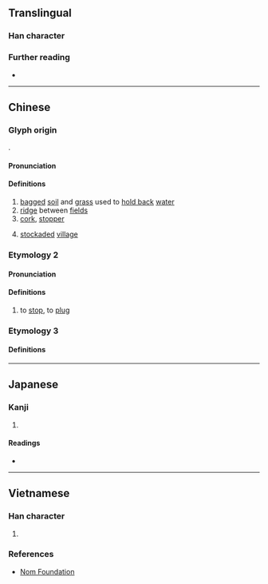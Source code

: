 {{character info}}
==Translingual==

===Han character===
{{Han char|rn=32|rad=土|as=04|sn=7|four=45117|canj=GPU|ids=⿰土屯}}

===Further reading===
* {{Han ref|kx=0225.060|dkj=04923|dj=0459.260|hdz=10422.050|uh=5749|ud=22345|bh=CAAD|bd=51885}}

----

==Chinese==
{{zh-forms}}

===Glyph origin===
{{Han etym}}
{{Han compound|土|屯|c1=s|c2=p|ls=psc|t1=earth}}.

====Pronunciation====
{{zh-pron
|m=tún
|c=tyun4
|h=pfs=thùn
|mc=1
|oc=1
|cat=n
}}

====Definitions====
{{head|zh|Han character}}

# [[bag]]ged [[soil]] and [[grass]] used to [[hold back]] [[water]]
# [[ridge]] between [[field]]s
# [[cork]], [[stopper]]
# {{lb|zh|in place names}} [[stockade]]d [[village]]

===Etymology 2===

====Pronunciation====
{{zh-pron
|m=dùn
|mc=2
|cat=v
}}

====Definitions====
{{head|zh|Han character}}

# to [[stop]], to [[plug]]

===Etymology 3===

====Definitions====
{{zh-see|沌|a}}

----

==Japanese==

===Kanji===
{{ja-kanji|grade=|rs=土04}}

# {{rfdef|ja|sort=土04}}

====Readings====
* {{ja-readings|on=とん,どん|kun=ふさぐ,きずく,うね,ふさがる}}

----

==Vietnamese==

===Han character===
{{vi-readings|nom=chốn,trốn|rs=土04}}

# {{rfdef|vi|sort=土04}}

===References===
* [http://nomfoundation.org/common/nom_details.php?codepoint=5749 Nom Foundation]